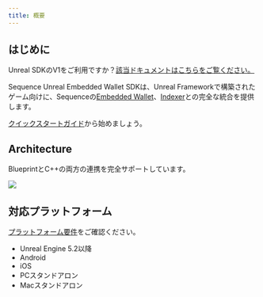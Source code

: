```yaml
---
title: 概要
---
```


## はじめに
Unreal SDKのV1をご利用ですか？[該当ドキュメントはこちらをご覧ください。](/sdk/unreal/v1/introduction)

Sequence Unreal Embedded Wallet SDKは、Unreal Frameworkで構築されたゲーム向けに、Sequenceの[Embedded Wallet](/solutions/wallets/developers/embedded-wallet/overview)、[Indexer](/api-references/indexer/overview)との完全な統合を提供します。

[クイックスタートガイド](/sdk/unreal/getting_started)から始めましょう。

## Architecture
BlueprintとC++の両方の連携を完全サポートしています。

<Frame>
  <img src="/images/unreal/architecture.png" />
</Frame>

## 対応プラットフォーム
[プラットフォーム要件](/sdk/unreal/advanced/platforms)をご確認ください。
- Unreal Engine 5.2以降
- Android
- iOS
- PCスタンドアロン
- Macスタンドアロン